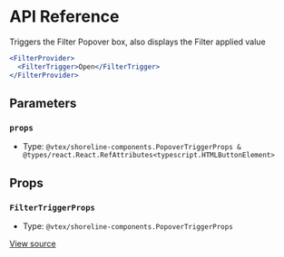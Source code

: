 # API Reference

Triggers the Filter Popover box, also displays the Filter applied value

```jsx
<FilterProvider>
  <FilterTrigger>Open</FilterTrigger>
</FilterProvider>
```

## Parameters

### `props`

- Type: `@vtex/shoreline-components.PopoverTriggerProps & @types/react.React.RefAttributes<typescript.HTMLButtonElement>`

## Props

### `FilterTriggerProps`

- Type: `@vtex/shoreline-components.PopoverTriggerProps`

[View source](https://github.com/vtex/shoreline/blob/88c0cad58/packages/components/src/filter/filter-trigger.tsx#L15)
